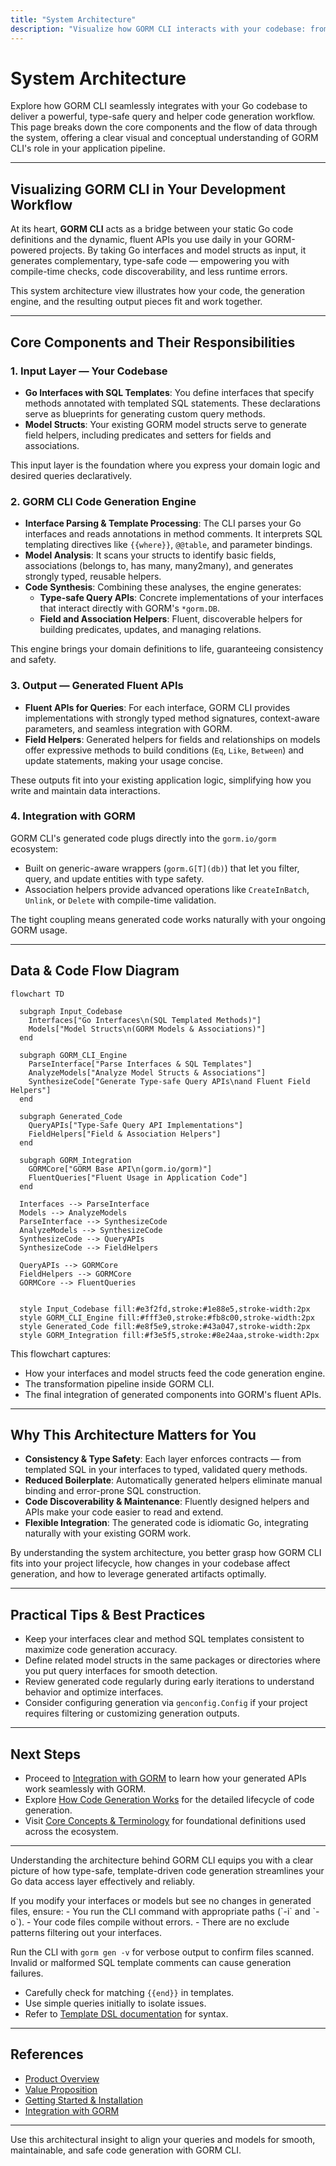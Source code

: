 ```yaml
---
title: "System Architecture"
description: "Visualize how GORM CLI interacts with your codebase: from input Go interfaces and model structs, through its code generation engine, to the output of fluent APIs and field helpers. See how the CLI connects to GORM and fits within your application pipeline. The diagram illustrates component boundaries and code/data flow."
---
```


# System Architecture

Explore how GORM CLI seamlessly integrates with your Go codebase to deliver a powerful, type-safe query and helper code generation workflow. This page breaks down the core components and the flow of data through the system, offering a clear visual and conceptual understanding of GORM CLI's role in your application pipeline.

---

## Visualizing GORM CLI in Your Development Workflow

At its heart, **GORM CLI** acts as a bridge between your static Go code definitions and the dynamic, fluent APIs you use daily in your GORM-powered projects. By taking Go interfaces and model structs as input, it generates complementary, type-safe code — empowering you with compile-time checks, code discoverability, and less runtime errors.

This system architecture view illustrates how your code, the generation engine, and the resulting output pieces fit and work together.

---

## Core Components and Their Responsibilities

### 1. Input Layer — Your Codebase

- **Go Interfaces with SQL Templates**: You define interfaces that specify methods annotated with templated SQL statements. These declarations serve as blueprints for generating custom query methods.
- **Model Structs**: Your existing GORM model structs serve to generate field helpers, including predicates and setters for fields and associations.

This input layer is the foundation where you express your domain logic and desired queries declaratively.

### 2. GORM CLI Code Generation Engine

- **Interface Parsing & Template Processing**: The CLI parses your Go interfaces and reads annotations in method comments. It interprets SQL templating directives like `{{where}}`, `@@table`, and parameter bindings.
- **Model Analysis**: It scans your structs to identify basic fields, associations (belongs to, has many, many2many), and generates strongly typed, reusable helpers.
- **Code Synthesis**: Combining these analyses, the engine generates:
  - **Type-safe Query APIs**: Concrete implementations of your interfaces that interact directly with GORM's `*gorm.DB`.
  - **Field and Association Helpers**: Fluent, discoverable helpers for building predicates, updates, and managing relations.

This engine brings your domain definitions to life, guaranteeing consistency and safety.

### 3. Output — Generated Fluent APIs

- **Fluent APIs for Queries**: For each interface, GORM CLI provides implementations with strongly typed method signatures, context-aware parameters, and seamless integration with GORM.
- **Field Helpers**: Generated helpers for fields and relationships on models offer expressive methods to build conditions (`Eq`, `Like`, `Between`) and update statements, making your usage concise.

These outputs fit into your existing application logic, simplifying how you write and maintain data interactions.

### 4. Integration with GORM

GORM CLI's generated code plugs directly into the `gorm.io/gorm` ecosystem:

- Built on generic-aware wrappers (`gorm.G[T](db)`) that let you filter, query, and update entities with type safety.
- Association helpers provide advanced operations like `CreateInBatch`, `Unlink`, or `Delete` with compile-time validation.

The tight coupling means generated code works naturally with your ongoing GORM usage.

---

## Data & Code Flow Diagram

```mermaid
flowchart TD

  subgraph Input_Codebase
    Interfaces["Go Interfaces\n(SQL Templated Methods)"]
    Models["Model Structs\n(GORM Models & Associations)"]
  end

  subgraph GORM_CLI_Engine
    ParseInterface["Parse Interfaces & SQL Templates"]
    AnalyzeModels["Analyze Model Structs & Associations"]
    SynthesizeCode["Generate Type-safe Query APIs\nand Fluent Field Helpers"]
  end

  subgraph Generated_Code
    QueryAPIs["Type-Safe Query API Implementations"]
    FieldHelpers["Field & Association Helpers"]
  end

  subgraph GORM_Integration
    GORMCore["GORM Base API\n(gorm.io/gorm)"]
    FluentQueries["Fluent Usage in Application Code"]
  end

  Interfaces --> ParseInterface
  Models --> AnalyzeModels
  ParseInterface --> SynthesizeCode
  AnalyzeModels --> SynthesizeCode
  SynthesizeCode --> QueryAPIs
  SynthesizeCode --> FieldHelpers

  QueryAPIs --> GORMCore
  FieldHelpers --> GORMCore
  GORMCore --> FluentQueries

  
  style Input_Codebase fill:#e3f2fd,stroke:#1e88e5,stroke-width:2px
  style GORM_CLI_Engine fill:#fff3e0,stroke:#fb8c00,stroke-width:2px
  style Generated_Code fill:#e8f5e9,stroke:#43a047,stroke-width:2px
  style GORM_Integration fill:#f3e5f5,stroke:#8e24aa,stroke-width:2px

```

This flowchart captures:
- How your interfaces and model structs feed the code generation engine.
- The transformation pipeline inside GORM CLI.
- The final integration of generated components into GORM's fluent APIs.

---

## Why This Architecture Matters for You

- **Consistency & Type Safety**: Each layer enforces contracts — from templated SQL in your interfaces to typed, validated query methods.
- **Reduced Boilerplate**: Automatically generated helpers eliminate manual binding and error-prone SQL construction.
- **Code Discoverability & Maintenance**: Fluently designed helpers and APIs make your code easier to read and extend.
- **Flexible Integration**: The generated code is idiomatic Go, integrating naturally with your existing GORM work.

By understanding the system architecture, you better grasp how GORM CLI fits into your project lifecycle, how changes in your codebase affect generation, and how to leverage generated artifacts optimally.

---

## Practical Tips & Best Practices

- Keep your interfaces clear and method SQL templates consistent to maximize code generation accuracy.
- Define related model structs in the same packages or directories where you put query interfaces for smooth detection.
- Review generated code regularly during early iterations to understand behavior and optimize interfaces.
- Consider configuring generation via `genconfig.Config` if your project requires filtering or customizing generation outputs.

---

## Next Steps

- Proceed to [Integration with GORM](/overview/integration-and-use/integration-overview) to learn how your generated APIs work seamlessly with GORM.
- Explore [How Code Generation Works](/overview/integration-and-use/generation-workflow) for the detailed lifecycle of code generation.
- Visit [Core Concepts & Terminology](/overview/architecture-and-concepts/core-concepts-glossary) for foundational definitions used across the ecosystem.

---

Understanding the architecture behind GORM CLI equips you with a clear picture of how type-safe, template-driven code generation streamlines your Go data access layer effectively and reliably.


<AccordionGroup title="Troubleshooting Common Setup Issues">
<Accordion title="Generated Code Not Updating">
If you modify your interfaces or models but see no changes in generated files, ensure:
- You run the CLI command with appropriate paths (`-i` and `-o`).
- Your code files compile without errors.
- There are no exclude patterns filtering out your interfaces.

Run the CLI with `gorm gen -v` for verbose output to confirm files scanned.
</Accordion>
<Accordion title="Template Syntax Errors">
Invalid or malformed SQL template comments can cause generation failures.
- Carefully check for matching `{{end}}` in templates.
- Use simple queries initially to isolate issues.
- Refer to [Template DSL documentation](README.md#template-based-queries) for syntax.
</Accordion>
</AccordionGroup>


---

## References
- [Product Overview](https://gorm.io/docs/overview/intro-and-value/product-overview)
- [Value Proposition](https://gorm.io/docs/overview/intro-and-value/value-proposition)
- [Getting Started & Installation](https://gorm.io/docs/getting-started/setup-introduction/prerequisites)
- [Integration with GORM](https://gorm.io/docs/overview/integration-and-use/integration-overview)


---

<Check>
Use this architectural insight to align your queries and models for smooth, maintainable, and safe code generation with GORM CLI.
</Check>
